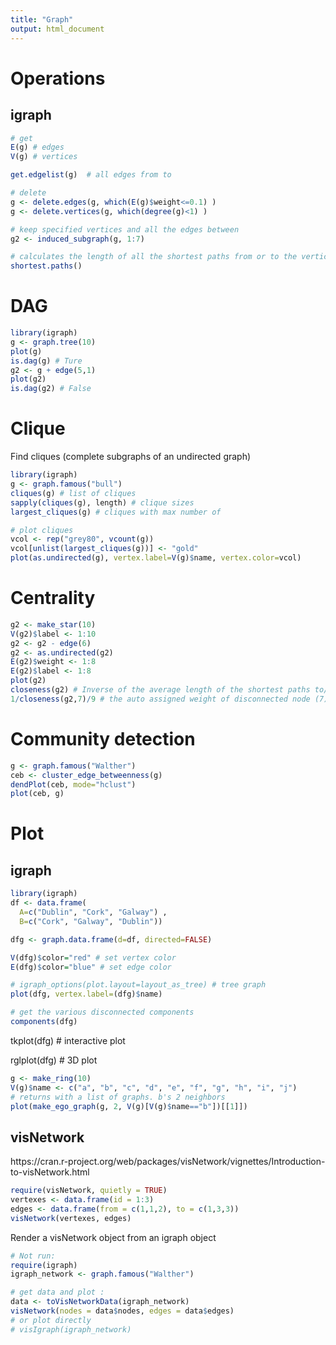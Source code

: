 ---
title: "Graph"
output: html_document
---

# Operations

## igraph 

```r
# get 
E(g) # edges
V(g) # vertices

get.edgelist(g)  # all edges from to

# delete 
g <- delete.edges(g, which(E(g)$weight<=0.1) ) 
g <- delete.vertices(g, which(degree(g)<1) )

# keep specified vertices and all the edges between
g2 <- induced_subgraph(g, 1:7)

# calculates the length of all the shortest paths from or to the vertices
shortest.paths()

```

# DAG
```{r, warning=F, message=F}
library(igraph)
g <- graph.tree(10)
plot(g)
is.dag(g) # Ture
g2 <- g + edge(5,1)
plot(g2)
is.dag(g2) # False
```

# Clique
Find cliques (complete subgraphs of an undirected graph)
```{r, warning=F}
library(igraph)
g <- graph.famous("bull")
cliques(g) # list of cliques       
sapply(cliques(g), length) # clique sizes
largest_cliques(g) # cliques with max number of 

# plot cliques
vcol <- rep("grey80", vcount(g))
vcol[unlist(largest_cliques(g))] <- "gold"
plot(as.undirected(g), vertex.label=V(g)$name, vertex.color=vcol)
```

# Centrality 
```r
g2 <- make_star(10)
V(g2)$label <- 1:10
g2 <- g2 - edge(6)
g2 <- as.undirected(g2)
E(g2)$weight <- 1:8 
E(g2)$label <- 1:8
plot(g2)
closeness(g2) # Inverse of the average length of the shortest paths to/from all the other vertices; more weight less closeness
1/closeness(g2,7)/9 # the auto assigned weight of disconnected node (7) to the rest of 9 nodes
```

# Community detection
```{r}
g <- graph.famous("Walther")
ceb <- cluster_edge_betweenness(g) 
dendPlot(ceb, mode="hclust")
plot(ceb, g) 
```


# Plot

## igraph

```{r, warning=F, message=F}
library(igraph)
df <- data.frame(
  A=c("Dublin", "Cork", "Galway") , 
  B=c("Cork", "Galway", "Dublin"))

dfg <- graph.data.frame(d=df, directed=FALSE)

V(dfg)$color="red" # set vertex color
E(dfg)$color="blue" # set edge color

# igraph_options(plot.layout=layout_as_tree) # tree graph
plot(dfg, vertex.label=(dfg)$name)

# get the various disconnected components 
components(dfg)

```

tkplot(dfg)  # interactive plot

rglplot(dfg) # 3D plot


```{r, warning=F, message=F}
g <- make_ring(10)
V(g)$name <- c("a", "b", "c", "d", "e", "f", "g", "h", "i", "j")
# returns with a list of graphs. b's 2 neighbors
plot(make_ego_graph(g, 2, V(g)[V(g)$name=="b"])[[1]])

```


## visNetwork

https://cran.r-project.org/web/packages/visNetwork/vignettes/Introduction-to-visNetwork.html
```{r, warning=F, message=F}
require(visNetwork, quietly = TRUE)
vertexes <- data.frame(id = 1:3)
edges <- data.frame(from = c(1,1,2), to = c(1,3,3))
visNetwork(vertexes, edges)

```

 Render a visNetwork object from an igraph object
```{r, warning=F, message=F}
# Not run: 
require(igraph)
igraph_network <- graph.famous("Walther")

# get data and plot :
data <- toVisNetworkData(igraph_network)
visNetwork(nodes = data$nodes, edges = data$edges)
# or plot directly
# visIgraph(igraph_network)
```
